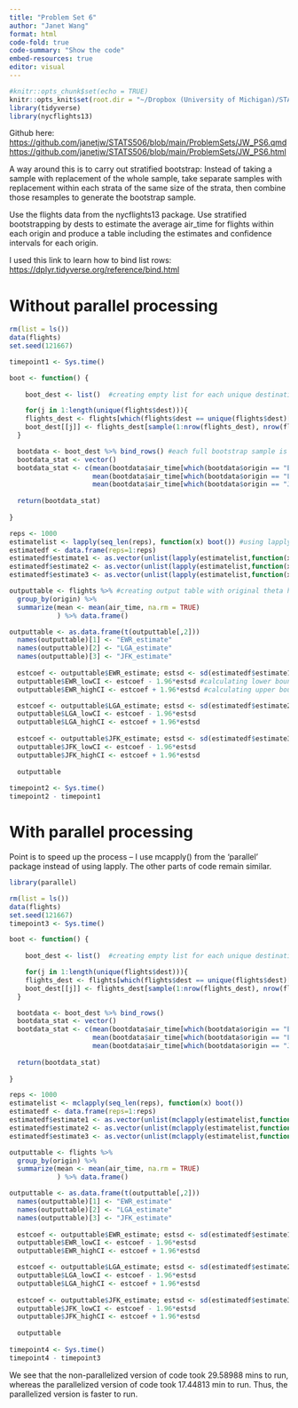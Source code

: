 ```yaml
---
title: "Problem Set 6"
author: "Janet Wang"
format: html
code-fold: true
code-summary: "Show the code"
embed-resources: true
editor: visual
---
```


```r
#knitr::opts_chunk$set(echo = TRUE)
knitr::opts_knit$set(root.dir = "~/Dropbox (University of Michigan)/STATS506/ProblemSets")
library(tidyverse)
library(nycflights13)
```

Github here: <https://github.com/janetjw/STATS506/blob/main/ProblemSets/JW_PS6.qmd> <https://github.com/janetjw/STATS506/blob/main/ProblemSets/JW_PS6.html>

A way around this is to carry out stratified bootstrap: Instead of taking a sample with replacement of the whole sample, take separate samples with replacement within each strata of the same size of the strata, then combine those resamples to generate the bootstrap sample.

Use the flights data from the nycflights13 package. Use stratified bootstrapping by dests to estimate the average air_time for flights within each origin and produce a table including the estimates and confidence intervals for each origin.


I used this link to learn how to bind list rows: <https://dplyr.tidyverse.org/reference/bind.html>

# Without parallel processing
```r
rm(list = ls())
data(flights)
set.seed(121667)

timepoint1 <- Sys.time()

boot <- function() {
  
    boot_dest <- list()  #creating empty list for each unique destination of each replication 

    for(j in 1:length(unique(flights$dest))){  
    flights_dest <- flights[which(flights$dest == unique(flights$dest)[j]),]  #creating datasubset with only the unique destination 
    boot_dest[[j]] <- flights_dest[sample(1:nrow(flights_dest), nrow(flights_dest), replace = TRUE), ] #sampling with replacement from that data subset with the number of times that unique dest shows up in the subset 
  }

  bootdata <- boot_dest %>% bind_rows() #each full bootstrap sample is row-bound and stored in list
  bootdata_stat <- vector()
  bootdata_stat <- c(mean(bootdata$air_time[which(bootdata$origin == "EWR")], na.rm = TRUE), #calculating mean air time for flights from EWR
                     mean(bootdata$air_time[which(bootdata$origin == "LGA")], na.rm = TRUE), #calculating mean air time for flights from LGA
                     mean(bootdata$air_time[which(bootdata$origin == "JFK")], na.rm = TRUE))  #calculating mean air time for flights from JFK
  
  return(bootdata_stat)
  
}

reps <- 1000
estimatelist <- lapply(seq_len(reps), function(x) boot()) #using lapply to apply boot function to 1000 reps
estimatedf <- data.frame(reps=1:reps)
estimatedf$estimate1 <- as.vector(unlist(lapply(estimatelist,function(x) x[length(x)-2]))) #using lapply to get estimates of air time for flights from EWR
estimatedf$estimate2 <- as.vector(unlist(lapply(estimatelist,function(x) x[length(x)-1]))) #using lapply to get estimates of air time for flights from LGA
estimatedf$estimate3 <- as.vector(unlist(lapply(estimatelist,function(x) x[length(x)]))) #using lapply to get estimates of air time for flights from JFK

outputtable <- flights %>% #creating output table with original theta hat (means of air time)
  group_by(origin) %>%
  summarize(mean <- mean(air_time, na.rm = TRUE)
            ) %>% data.frame()

outputtable <- as.data.frame(t(outputtable[,2]))
  names(outputtable)[1] <- "EWR_estimate"
  names(outputtable)[2] <- "LGA_estimate"
  names(outputtable)[3] <- "JFK_estimate"
  
  estcoef <- outputtable$EWR_estimate; estsd <- sd(estimatedf$estimate1, na.rm = T)  #calculating standard deviation
  outputtable$EWR_lowCI <- estcoef - 1.96*estsd #calculating lower bound of CI
  outputtable$EWR_highCI <- estcoef + 1.96*estsd #calculating upper bound of CI

  estcoef <- outputtable$LGA_estimate; estsd <- sd(estimatedf$estimate2, na.rm = T)
  outputtable$LGA_lowCI <- estcoef - 1.96*estsd
  outputtable$LGA_highCI <- estcoef + 1.96*estsd
  
  estcoef <- outputtable$JFK_estimate; estsd <- sd(estimatedf$estimate3, na.rm = T)
  outputtable$JFK_lowCI <- estcoef - 1.96*estsd
  outputtable$JFK_highCI <- estcoef + 1.96*estsd
  
  outputtable   
    
timepoint2 <- Sys.time()
timepoint2 - timepoint1
```


# With parallel processing 

Point is to speed up the process -- I use mcapply() from the 'parallel' package instead of using lapply. The other parts of code remain similar. 

```r
library(parallel)

rm(list = ls())
data(flights)
set.seed(121667)
timepoint3 <- Sys.time()

boot <- function() {
  
    boot_dest <- list()  #creating empty list for each unique destination of each replication 

    for(j in 1:length(unique(flights$dest))){  
    flights_dest <- flights[which(flights$dest == unique(flights$dest)[j]),]
    boot_dest[[j]] <- flights_dest[sample(1:nrow(flights_dest), nrow(flights_dest), replace = TRUE), ]
  }

  bootdata <- boot_dest %>% bind_rows()
  bootdata_stat <- vector()
  bootdata_stat <- c(mean(bootdata$air_time[which(bootdata$origin == "EWR")], na.rm = TRUE),
                     mean(bootdata$air_time[which(bootdata$origin == "LGA")], na.rm = TRUE),
                     mean(bootdata$air_time[which(bootdata$origin == "JFK")], na.rm = TRUE))
  
  return(bootdata_stat)
  
}

reps <- 1000
estimatelist <- mclapply(seq_len(reps), function(x) boot())
estimatedf <- data.frame(reps=1:reps)
estimatedf$estimate1 <- as.vector(unlist(mclapply(estimatelist,function(x) x[length(x)-2])))
estimatedf$estimate2 <- as.vector(unlist(mclapply(estimatelist,function(x) x[length(x)-1])))
estimatedf$estimate3 <- as.vector(unlist(mclapply(estimatelist,function(x) x[length(x)])))

outputtable <- flights %>% 
  group_by(origin) %>%
  summarize(mean <- mean(air_time, na.rm = TRUE)
            ) %>% data.frame()

outputtable <- as.data.frame(t(outputtable[,2]))
  names(outputtable)[1] <- "EWR_estimate"
  names(outputtable)[2] <- "LGA_estimate"
  names(outputtable)[3] <- "JFK_estimate"
  
  estcoef <- outputtable$EWR_estimate; estsd <- sd(estimatedf$estimate1, na.rm = T)
  outputtable$EWR_lowCI <- estcoef - 1.96*estsd
  outputtable$EWR_highCI <- estcoef + 1.96*estsd

  estcoef <- outputtable$LGA_estimate; estsd <- sd(estimatedf$estimate2, na.rm = T)
  outputtable$LGA_lowCI <- estcoef - 1.96*estsd
  outputtable$LGA_highCI <- estcoef + 1.96*estsd
  
  estcoef <- outputtable$JFK_estimate; estsd <- sd(estimatedf$estimate3, na.rm = T)
  outputtable$JFK_lowCI <- estcoef - 1.96*estsd
  outputtable$JFK_highCI <- estcoef + 1.96*estsd
  
  outputtable   
  
timepoint4 <- Sys.time()
timepoint4 - timepoint3

```
We see that the non-parallelized version of code took 29.58988 mins to run, whereas the parallelized version of code took 17.44813 min to run. Thus, the parallelized version is faster to run. 
